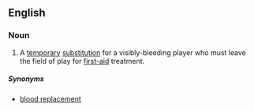 ==English==

===Noun===
{{en-noun|head=[[blood]] [[bin]]}}

# {{rugby}} A [[temporary]] [[substitution]] for a visibly-bleeding player who must leave the field of play for [[first-aid]] treatment.

=====Synonyms=====
* [[blood replacement]]